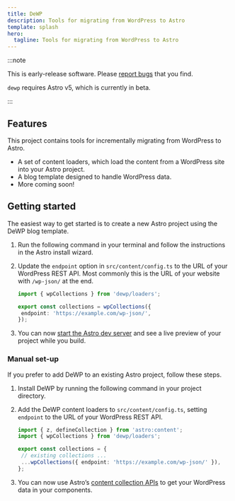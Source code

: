 ```yaml
---
title: DeWP
description: Tools for migrating from WordPress to Astro
template: splash
hero:
  tagline: Tools for migrating from WordPress to Astro
---
```



:::note

This is early-release software.
Please [report bugs](https://github.com/delucis/dewp) that you find.

`dewp` requires Astro v5, which is currently in beta.

:::

## Features

This project contains tools for incrementally migrating from WordPress to Astro.

- A set of content loaders, which load the content from a WordPress site into your Astro project.
- A blog template designed to handle WordPress data.
- More coming soon!

## Getting started

The easiest way to get started is to create a new Astro project using the DeWP blog template.

<Steps>

1. Run the following command in your terminal and follow the instructions in the Astro install wizard.

   <PackageManagers
   	type="create"
   	pkg="astro"
   	args="--template delucis/dewp/examples/blog-starter"
   />

2. Update the `endpoint` option in `src/content/config.ts` to the URL of your WordPress REST API. Most commonly this is the URL of your website with `/wp-json/` at the end.

   ```ts title="src/content/config.ts" "'https://example.com/wp-json/'"
   import { wpCollections } from 'dewp/loaders';

   export const collections = wpCollections({
   	endpoint: 'https://example.com/wp-json/',
   });
   ```

3. You can now [start the Astro dev server](https://docs.astro.build/en/install-and-setup/#start-the-astro-dev-server) and see a live preview of your project while you build.

</Steps>

### Manual set-up

If you prefer to add DeWP to an existing Astro project, follow these steps.

<Steps>

1. Install DeWP by running the following command in your project directory.

   <PackageManagers pkg="dewp" />

2. Add the DeWP content loaders to `src/content/config.ts`, setting `endpoint` to the URL of your WordPress REST API.

   ```ts title="src/content/config.ts" ins={2,6}
   import { z, defineCollection } from 'astro:content';
   import { wpCollections } from 'dewp/loaders';

   export const collections = {
   	// existing collections ...
   	...wpCollections({ endpoint: 'https://example.com/wp-json/' }),
   };
   ```

3. You can now use Astro’s [content collection APIs](https://5-0-0-beta.docs.astro.build/en/guides/content-collections/) to get your WordPress data in your components.

</Steps>
